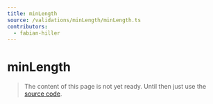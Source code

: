 ```yaml
---
title: minLength
source: /validations/minLength/minLength.ts
contributors:
  - fabian-hiller
---
```


# minLength

> The content of this page is not yet ready. Until then just use the [source code](https://github.com/fabian-hiller/valibot/blob/main/library/src/validations/minLength/minLength.ts).
